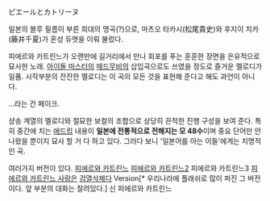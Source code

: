 ピエールとカトリーヌ

일본의 블루 필름이 부른 희대의 명곡(?)으로, 마츠오 타카시(松尾貴史)와 후지이 치카(藤井千夏)가 혼성 듀엣을 이뤄 불렀다.

피에르와 카트린느가 오랜만에 길거리에서 만나 회포를 푸는 훈훈한 장면을 은유적으로 묘사한 노래. [[아이돌 마스터]]의 [[매드무비]]의 삽입곡으로도 쓰였을 정도로 즐거운 멜로디가 일품. 시작부분의 잔잔한 멜로디는 이 곡의 모든 것을 표현해 준다고 해도 과언이 아니다.

...라는 건 페이크.

샹송 계열의 멜로디와 절묘한 보컬의 조합으로 상당히 끈적한 진행 구성을 보여 준다. 특히 중간에 치는 [[애드립]] 내용이 '''일본에 전통적으로 전해지는 모 48수'''이며 중요 단어만 안 나왔을 뿐이지 묘사 할 거 다 하고 있다. 그러다 보니 '일본어를 아는 이들'에게는 치명적인 곡.

여러가지 버전이 있다.
[http://www.youtube.com/watch?v=w_ZB2Paoa2Q 피에르와 카트린느]
[http://www.youtube.com/watch?v=IQrl72SvVRs 피에르와 카트린느2]
피에르와 카트린느3
[http://heartbrea.kr/493143 피에르와 카트린느 사랑은] [[검열삭제]]다 Version[* 우리나라에 플래쉬로 많이 퍼진 그 버전이다. 앞 부분의 대화는 잘려있다.]
신 피에르와 카트린느
